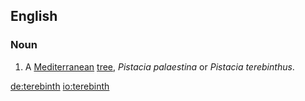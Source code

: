 ==English==
{{wikipedia}}
===Noun===
{{en-noun|s}}
#A [[Mediterranean]] [[tree]], ''Pistacia palaestina'' or ''Pistacia terebinthus''.

[[de:terebinth]]
[[io:terebinth]]